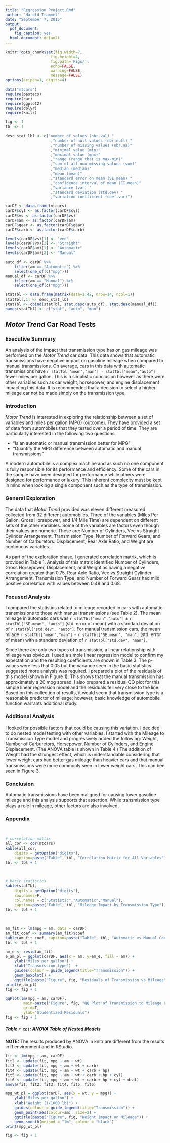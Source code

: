 ```yaml
---
title: "Regression Project.Rmd"
author: "Harold Trammel"
date: "September 7, 2015"
output:
  pdf_document:
    fig_caption: yes
  html_document: default
---
```



```r
knitr::opts_chunk$set(fig.width=7, 
                    fig.height=4, 
                    fig.path='Figs/',
                    echo=FALSE, 
                    warning=FALSE, 
                    message=FALSE)
options(scipen=1, digits=4)
```

```r
data("mtcars")
require(pastecs)
require(car)
require(ggplot2)
require(dplyr)
require(knitr)

fig <- 1
tbl <- 1

desc_stat_lbl <- c("number of values (nbr.val) "
                    ,"number of null values (nbr.null) "
                    ,"number of missing values (nbr.na)"
                    ,"minimal value (min)"
                    ,"maximal value (max)"
                    ,"range (range that is max-min)"
                    ,"sum of all non-missing values (sum)"
                    ,"median (median)"
                    ,"mean (mean)"
                    ,"standard error on mean (SE.mean) "
                    ,"confidence interval of mean (CI.mean)"
                    ,"variance (var) "
                    ,"standard deviation (std.dev) "
                    ,"variation coefficient (coef.var)") 

carDF <- data.frame(mtcars)
carDF$cyl <- as.factor(carDF$cyl)
carDF$vs <- as.factor(carDF$vs)
carDF$am <- as.factor(carDF$am)
carDF$gear <- as.factor(carDF$gear)
carDF$carb <- as.factor(carDF$carb)

levels(carDF$vs)[1] <- "vee"
levels(carDF$vs)[2] <- "Straight"
levels(carDF$am)[1] <- "Automatic"
levels(carDF$am)[2] <- "Manual"

auto_df <- carDF %>% 
    filter(am == "Automatic") %>% 
    select(one_of(c("mpg")))
manual_df <- carDF %>% 
    filter(am == "Manual") %>% 
    select(one_of(c("mpg")))

statTbl <- data.frame(matrix(data=1:42, nrow=14, ncol=1))
statTbl[,1] <- desc_stat_lbl
statTbl <- cbind(statTbl, stat.desc(auto_df), stat.desc(manual_df))
names(statTbl) <- c("stat", "auto", "man")

```

## _Motor Trend_ Car Road Tests

### Executive Summary
An analysis of the impact that transmission type has on gas mileage was performed on the _Motor Trend_ car data.  This data shows that automatic transmissions have negative impact on gasoline mileage when compared to manual transmissions.  On average, cars in this data with automatic transmissions have `r statTbl["mean","man"] - statTbl["mean","auto"]` fewer miles per gallon.  This is a simplistic conclusion however as there were other variables such as car weight, horsepower, and engine displacement impacting this data.  It is recommended that a decision to select a higher mileage car not be made simply on the transmission type.

### Introduction
_Motor Trend_ is interested in exploring the relationship between a set of variables and miles per gallon (MPG) (outcome). They have provided a set of data from automobiles that they tested over a period of time.  They are particularly interested in the following two questions:

* "Is an automatic or manual transmission better for MPG"
* "Quantify the MPG difference between automatic and manual transmissions"

A modern automobile is a complex machine and as such no one component is fully responsible for its performance and efficiency.  Some of the cars in the sample have been designed for performance while others were designed for performance or luxury.  This inherent complexity must be kept in mind when looking a single component such as the type of transmission.

### General Exploration
The data that _Motor Trend_ provided was eleven different measured collected from 32 different automobiles.  Three of the variables (Miles Per Gallon, Gross Horsepower, and 1/4 Mile Time) are dependent on different sets of the other variables.  Some of the variables are factors even though their values are numeric.  These are: Number of Cylinders, Vee vs Straight Cylinder Arrangement, Transmission Type, Number of Forward Gears, and Number of Carburetors.  Displacement, Rear Axle Ratio, and Weight are continuous variables.

As part of the exploration phase, I generated correlation matrix, which is provided in Table 1.  Analysis of this matrix identified Number of Cylinders, Gross Horsepower, Displacement, and Weight as having a negative correlation greater than 0.75.  Rear Axle Ratio, Vee vs Straight Cylinder Arrangement, Transmission Type, and Number of Forward Gears had mild positive correlation with values between 0.48 and 0.68.

### Focused Analysis
I compared the statistics related to mileage recorded in cars with automatic transmissions to those with manual transmissions (see Table 2).  The mean mileage in automatic cars was `r statTbl["mean","auto"]` &plusmn; `r statTbl["SE.mean", "auto"]` (std. error of mean) with a standard deviation of `r statTbl["std.dev", "auto"]`.   For manual transmission cars, the mean milage `r statTbl["mean","man"]` &plusmn; `r statTbl["SE.mean", "man"]` (std. error of mean) with a standard deviation of `r statTbl["std.dev", "man"]`.  

Since there are only two types of transmission, a linear relationship with mileage was obvious.  I used a simple linear regression model to confirm my expectation and the resulting coefficients are shown in Table 3.  The p-values were less that 0.05 but the variance seen in the basic statistics suggested more analysis was required.  I prepared a plot of the residuals of this model (shown in Figure 1).  This shows that the manual transmission has approximately a 20 mpg spread.  I also prepared a residual QQ plot for this simple linear regression model and the residuals fell very close to the line.  Based on this collection of results, it would seem that transmission type is a reasonable predictor of mileage; however, basic knowledge of automobile function warrants additional study.

### Additional Analysis

I looked for possible factors that could be causing this variation.  I decided to do nested model testing with other variables.  I started with the Mileage to Transmission Type model and progressively added the following: Weight, Number of Carburetors, Horsepower, Number of Cylinders, and Engine Displacement.  (The ANOVA table is shown in Table 4.) The addition of Weight had the strongest effect, which is understandable considering that lower weight cars had better gas mileage than heavier cars and that manual transmissions were more commonly seen in lower weight cars.  This can bee seen in Figure 3.

### Conclusion

Automatic transmissions have been maligned for causing lower gasoline mileage and this analysis supports that assertion.  While transmission type plays a role in mileage, other factors are also involved.

### Appendix
&nbsp;

```r

# correlation mattix
all_cor <- cor(mtcars)
kable(all_cor, 
    digits = getOption("digits"), 
    caption=paste("Table", tbl, "Correlation Matrix for All Variables"))
tbl <- tbl + 1

```

&nbsp;   

```r
# basic statistics
kable(statTbl, 
    digits = getOption("digits"), 
    row.names=F, 
    col.names = c("Statistic","Automatic","Manual"),
    caption=paste("Table", tbl, "Mileage Impact by Transmission Type"))
tbl <- tbl + 1

```
&nbsp;   

```r

am_fit <- lm(mpg ~ am, data = carDF)
am_fit_coef <- summary(am_fit)$coef
kable(am_fit_coef, caption=paste("Table", tbl, "Automatic vs Manual Coefficients"))
tbl <- tbl + 1

am_e <- resid(am_fit)
e_am_pl = ggplot(carDF, aes(x = am, y=am_e, fill = am)) + 
    ylab("Miles per gallon") + 
    xlab("Transmission type")  +
    guides(colour = guide_legend(title="Transmission")) +
    geom_boxplot() +     
    ggtitle(paste("Figure", fig, "Residuals of Transmission vs Mileage"))
print(e_am_pl)
fig <- fig + 1

qqPlot(lm(mpg ~ am, carDF), 
        main=paste("Figure", fig, "QQ Plot of Transmission to Mileage LRM"), 
        grid=T, 
        ylab="Studentized Residuals")
fig <- fig + 1

```

##### Table `r tbl`: ANOVA Table of Nested Models
__NOTE:__ The results produced by ANOVA in knitr are different from the results in R environment and in RStudio.   

```r

fit <- lm(mpg ~ am, carDF)
fit2 <- update(fit, mpg ~ am + wt)
fit3 <- update(fit, mpg ~ am + wt + carb)
fit4 <- update(fit, mpg ~ am + wt + carb + hp)
fit5 <- update(fit, mpg ~ am + wt + carb + hp + cyl)
fit6 <- update(fit, mpg ~ am + wt + carb + hp + cyl + drat)
anova(fit, fit2, fit3, fit4, fit5, fit6)

```

```r
mpg_wt_pl = ggplot(carDF, aes(x = wt, y = mpg)) + 
    ylab("Miles per gallon") + 
    xlab("Weight (1/1000 lb)") + 
    guides(colour = guide_legend(title="Transmission")) +
    geom_point(aes(colour=am), size=2) +    
    ggtitle(paste("Figure", fig, "Weight Impact on Mileage")) +
    geom_smooth(method = "lm", colour = "black")
print(mpg_wt_pl)    

fig <- fig + 1

```
